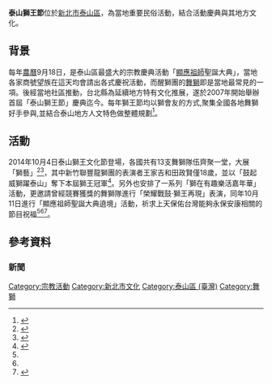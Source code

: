 {{expand|time=2009-12-28T00:29:58+00:00}}
'''泰山獅王節'''位於[[新北市|新北市]][[泰山區_(新北市)|泰山區]]，為當地重要民俗活動，結合活動慶典與其地方文化。

== 背景 ==
每年[[農曆|農曆]]9月18日，是泰山區最盛大的宗教慶典活動「[[顯應祖師|顯應祖師]]聖誕大典」，當地各家商號望族在這天均會請出各式慶祝活動，而醒獅團的[[舞獅|舞獅]]即是當地最常見的一項。後經當地社區推動，台北縣為延續地方特有文化推展，遂於2007年開始舉辦首屆「泰山獅王節」慶典迄今。每年獅王節均以獅會友的方式,聚集全國各地舞獅好手參與,並結合泰山地方人文特色做整體規劃<ref>{{Cite web|url=http://www.culture.ntpc.gov.tw/pages/detail.aspx?Node=4661&Page=12837&Index=1&WID=6635a4e8-f0de-4957-aa3e-c3b15c6e6ead|title=2014文化主題活動－泰山獅王文化節|accessdate=2015-09-03|publisher=新北市政府文化局官網|date=2014年|archive-date=2015-09-23|archive-url=https://web.archive.org/web/20150923211855/http://www.culture.ntpc.gov.tw/pages/detail.aspx?Node=4661&Page=12837&Index=1&WID=6635a4e8-f0de-4957-aa3e-c3b15c6e6ead|dead-url=no}}</ref>。

==活動==
2014年10月4日泰山獅王文化節登場，各國共有13支舞獅隊伍齊聚一堂，大展「獅藝」<ref name="獅" group="新聞">{{Cite news|url=http://www.lihpao.com/?action-viewnews-itemid-115972|title=泰山獅王文化節 高來高去舞給你看|accessdate=2015-09-03|publisher=[[台灣立報|台灣立報]]電子報|date=2014-10-03|archive-date=2019-01-23|archive-url=https://web.archive.org/web/20190123054543/http://www.lihpao.com/?action-viewnews-itemid-115972|dead-url=no}}</ref><ref group="新聞">{{Cite news|url=http://news.ltn.com.tw/news/local/paper/818244|title=〈台北都會〉獅王文化節 台港馬13隊爭霸|accessdate=2015-09-03|author=郭顏慧|publisher=自由時報電子報|date=2014-10-02|archive-date=2014-10-02|archive-url=https://web.archive.org/web/20141002193735/http://news.ltn.com.tw/news/local/paper/818244|dead-url=no}}</ref>，其中新竹聯豐龍獅團的表演者王家吉和田政賢僅18歲，並以「鼓起威獅躍泰山」奪下本屆獅王冠軍<ref name="獅2" group="新聞">{{Cite news|url=http://news.ltn.com.tw/news/life/breakingnews/1123322|title=泰山獅王文化節 18歲雄獅奪冠|accessdate=2015-09-03|publisher=[[自由時報|自由時報]]電子報|date=2014-10-05|archive-date=2014-10-06|archive-url=https://web.archive.org/web/20141006044900/http://news.ltn.com.tw/news/life/breakingnews/1123322|dead-url=no}}</ref>。另外也安排了一系列「獅在有趣樂活嘉年華」活動，更邀請曾經競賽獲獎的舞獅隊進行「榮耀戰鼓‧獅王再現」表演，同年10月11日進行「顯應祖師聖誕大典遶境」活動，祈求上天保佑台灣能夠永保安康相關的節目祝福<ref name="獅" group="新聞"/><ref name="獅2" group="新聞"/><ref group="新聞">{{Cite news|url=http://www.cna.com.tw/postwrite/Detail/157185.aspx#.VeexvkxQVqU|title=2014新北市泰山獅王文化節 勇猛剽悍跳高樁 獅王泰山爭霸|accessdate=2015-09-03|publisher=[[中央通訊社|中央通訊社]]|date=2014-10-01|archive-date=2015-09-24|archive-url=https://web.archive.org/web/20150924141156/http://www.cna.com.tw/postwrite/Detail/157185.aspx#.VeexvkxQVqU|dead-url=no}}</ref>。

==參考資料==
{{reflist}}
===新聞===
{{reflist|group="新聞"}}

[[Category:宗教活動|Category:宗教活動]]
[[Category:新北市文化|Category:新北市文化]]
[[Category:泰山區_(臺灣)|Category:泰山區 (臺灣)]]
[[Category:舞獅|Category:舞獅]]